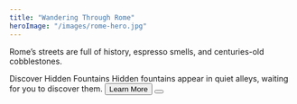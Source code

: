 ```yaml
---
title: "Wandering Through Rome"
heroImage: "/images/rome-hero.jpg"
---
```



<Hero title="Wandering Through Rome" image="/images/rome-hero.jpeg" />

Rome’s streets are full of history, espresso smells, and centuries-old cobblestones.

<PostImage src="/images/rome-colosseum.jpg" alt="Colosseum" />

<Card shadow="sm" padding="lg" radius="md" withBorder className="my-6">
  <Text weight={500}>Discover Hidden Fountains</Text>
  <Text size="sm" color="dimmed">
    Hidden fountains appear in quiet alleys, waiting for you to discover them.
  </Text>
  <Button variant="outline" mt="sm">
    Learn More
  </Button>
</Card>

<PostImage src="/images/rome-fountain.jpg" alt="Fountain" side={true} />

<Button />
